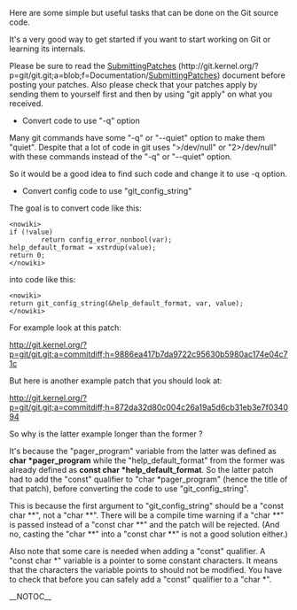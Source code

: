 Here are some simple but useful tasks that can be done on the Git source code.

It's a very good way to get started if you want to start working on Git or learning its internals.

Please be sure to read the [[SubmittingPatches]] (http://git.kernel.org/?p=git/git.git;a=blob;f=Documentation/[[SubmittingPatches]]) document before posting your patches. Also please check that your patches apply by sending them to yourself first and then by using "git apply" on what you received.

* Convert code to use "-q" option

Many git commands have some "-q" or "--quiet" option to make them "quiet". Despite that a lot of code in git uses ">/dev/null" or "2>/dev/null" with these commands instead of the "-q" or "--quiet" option.

So it would be a good idea to find such code and change it to use -q option.

* Convert config code to use "git_config_string"

The goal is to convert code like this:

<pre><nowiki>
if (!value)
        return config_error_nonbool(var);
help_default_format = xstrdup(value);
return 0;
</nowiki></pre>

into code like this:

<pre><nowiki>
return git_config_string(&help_default_format, var, value);
</nowiki></pre>

For example look at this patch:

http://git.kernel.org/?p=git/git.git;a=commitdiff;h=9886ea417b7da9722c95630b5980ac174e04c71c

But here is another example patch that you should look at:

http://git.kernel.org/?p=git/git.git;a=commitdiff;h=872da32d80c004c26a19a5d6cb31eb3e7f034094

So why is the latter example longer than the former ?

It's because the "pager_program" variable from the latter was defined as <b>char *pager_program</b> while the "help_default_format" from the former was already defined as <b>const char *help_default_format</b>. So the latter patch had to add the "const" qualifier to "char *pager_program" (hence the title of that patch), before converting the code to use "git_config_string".

This is because the first argument to "git_config_string" should be a "const char **", not a "char **". There will be a compile time warning if a "char **" is passed instead of a "const char **" and the patch will be rejected. (And no, casting the "char **" into a "const char **" is not a good solution either.) 

Also note that some care is needed when adding a "const" qualifier. A "const char *" variable is a pointer to some constant characters. It means that the characters the variable points to should not be modified. You have to check that before you can safely add a "const" qualifier to a "char *".

__NOTOC__